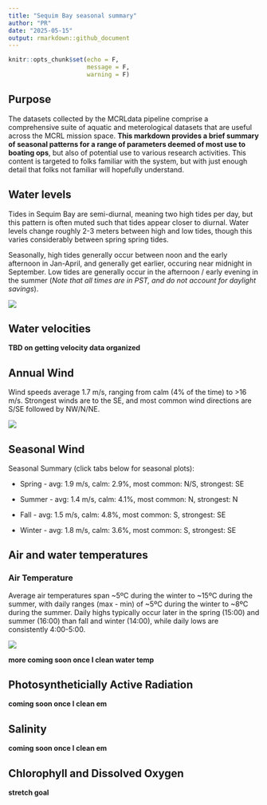 ```yaml
---
title: "Sequim Bay seasonal summary"
author: "PR"
date: "2025-05-15"
output: rmarkdown::github_document
---
```


```r
knitr::opts_chunk$set(echo = F, 
                      message = F, 
                      warning = F)
```

## Purpose

The datasets collected by the MCRLdata pipeline comprise a comprehensive suite of aquatic and meterological datasets that are useful across the MCRL mission space. **This markdown provides a brief summary of seasonal patterns for a range of parameters deemed of most use to boating ops**, but also of potential use to various research activities. This content is targeted to folks familiar with the system, but with just enough detail that folks not familiar will hopefully understand.

## Water levels

Tides in Sequim Bay are semi-diurnal, meaning two high tides per day, but this pattern is often muted such that tides appear closer to diurnal. Water levels change roughly 2-3 meters between high and low tides, though this varies considerably between spring spring tides.

Seasonally, high tides generally occur between noon and the early afternoon in Jan-April, and generally get earlier, occuring near midnight in September. Low tides are generally occur in the afternoon / early evening in the summer (*Note that all times are in PST, and do not account for daylight savings*).

![](../figures/tidal_depth_by_month_and_tod.png)

## Water velocities

**TBD on getting velocity data organized**

## Annual Wind

Wind speeds average 1.7 m/s, ranging from calm (4% of the time) to \>16 m/s. Strongest winds are to the SE, and most common wind directions are S/SE followed by NW/N/NE.

![](../figures/wind_plots/annual.png)

## Seasonal Wind {.tabset}

Seasonal Summary (click tabs below for seasonal plots):

-   Spring - avg: 1.9 m/s, calm: 2.9%, most common: N/S, strongest: SE

-   Summer - avg: 1.4 m/s, calm: 4.1%, most common: N, strongest: N

-   Fall - avg: 1.5 m/s, calm: 4.8%, most common: S, strongest: SE

-   Winter - avg: 1.8 m/s, calm: 3.6%, most common: S, strongest: SE

## Air and water temperatures

### Air Temperature

Average air temperatures span ~5ºC during the winter to ~15ºC during the summer, with daily ranges (max - min) of ~5ºC during the winter to ~8ºC during the summer. Daily highs typically occur later in the spring (15:00) and summer (16:00) than fall and winter (14:00), while daily lows are consistently 4:00-5:00.

![](../figures/air_temperature.png)

**more coming soon once I clean water temp**

## Photosyntheticially Active Radiation

**coming soon once I clean em**

## Salinity

**coming soon once I clean em**

## Chlorophyll and Dissolved Oxygen

**stretch goal**
